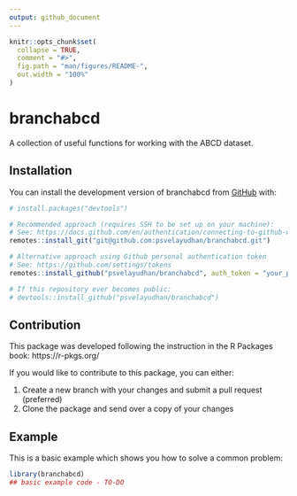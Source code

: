 ```yaml
---
output: github_document
---
```


<!-- README.md is generated from README.Rmd. Please edit that file -->

```r
knitr::opts_chunk$set(
  collapse = TRUE,
  comment = "#>",
  fig.path = "man/figures/README-",
  out.width = "100%"
)
```

# branchabcd

<!-- badges: start -->
<!-- badges: end -->

A collection of useful functions for working with the ABCD dataset.

## Installation

You can install the development version of branchabcd from [GitHub](https://github.com/) with:

``` r
# install.packages("devtools")

# Recommended approach (requires SSH to be set up on your machine):
# See: https://docs.github.com/en/authentication/connecting-to-github-with-ssh/generating-a-new-ssh-key-and-adding-it-to-the-ssh-agent
remotes::install_git("git@github.com:psvelayudhan/branchabcd.git")

# Alternative approach using Github personal authentication token
# See: https://github.com/settings/tokens
remotes::install_github("psvelayudhan/branchabcd", auth_token = "your_pat_here")

# If this repository ever becomes public:
# devtools::install_github("psvelayudhan/branchabcd")
```

## Contribution

This package was developed following the instruction in the R Packages book: https://r-pkgs.org/

If you would like to contribute to this package, you can either:

1. Create a new branch with your changes and submit a pull request (preferred)
2. Clone the package and send over a copy of your changes

## Example

This is a basic example which shows you how to solve a common problem:

```r
library(branchabcd)
## basic example code - TO-DO
```
